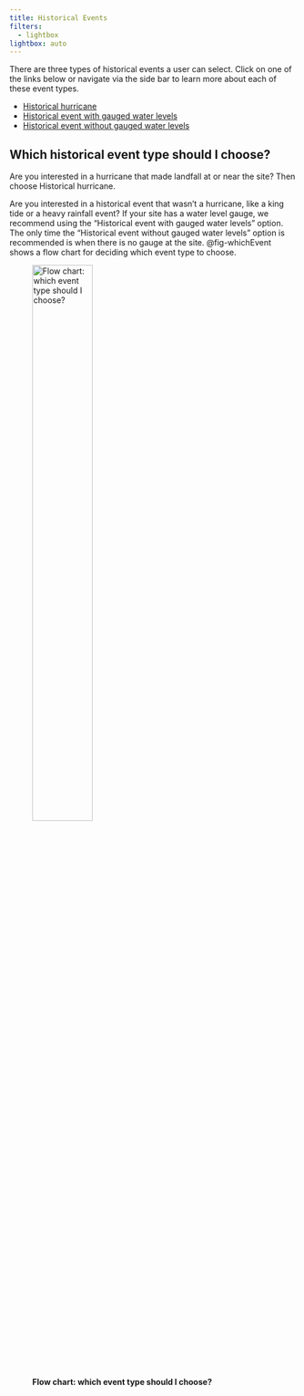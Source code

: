 ```yaml
---
title: Historical Events
filters:
  - lightbox
lightbox: auto
---
```


There are three types of historical events a user can select. Click on one of the links below or navigate via the side bar to learn more about each of these event types.

* [Historical hurricane](historic_events_hurricane.qmd)
* [Historical event with gauged water levels](historic_events_gauged.qmd)
* [Historical event without gauged water levels](historic_events_ungauged.qmd)


## Which historical event type should I choose?
Are you interested in a hurricane that made landfall at or near the site? Then choose Historical hurricane.

Are you interested in a historical event that wasn't a hurricane, like a king tide or a heavy rainfall event? If your site has a water level gauge, we recommend using the "Historical event with gauged water levels" option. The only time the "Historical event without gauged water levels" option is recommended is when there is no gauge at the site. @fig-whichEvent shows a flow chart for deciding which event type to choose.

![**Flow chart: which event type should I choose?**](C:/Users/rautenba/repos/FloodAdapt/docs/_static/images/whichEvent_drawIO.png){#fig-whichEvent width=50%}
